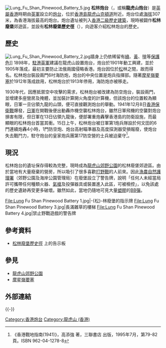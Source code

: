 {{noteTA
|T=松林炮台
|1=松林
}}
{{coord|22|16|41|N|114|08|09|E|type:landmark|display=title}}
[[File:Lung_Fu_Shan_Pinewood_Battery_5.jpg|thumb]]
'''松林炮台'''（{{lang-en|Pinewood Battery}}，或稱'''龍虎山炮台'''）是[[英屬香港|英屬香港]]時期由[[英軍|英軍]]設立的[[炮台|炮台]]，位於[[香港島|香港島]][[龍虎山_(香港)|龍虎山]][[克頓道|克頓道]]附近。炮台位處[[海拔|海拔]]307米，為香港海拔最高的炮台。炮台遺址被列入[[香港二級歷史建築|香港二級歷史建築]]，現時被闢作'''松林廢堡'''郊遊區，並設有'''松林廢堡歷史徑'''（{{lang|en|Pinewood Battery Heritage Trail}}），向遊客介紹松林炮台的歷史。

== 歷史 ==
[[File:Lung_Fu_Shan_Pinewood_Battery_2.jpg|thumb]]牆身上仍依稀留有[[綠色|綠]]、[[黄色|黃]]、[[褐色|啡]]等[[保護色|保護色]]]]
1898年，[[駐港英軍|駐港英軍]]建議在龍虎山設置炮台，炮台於1901年動工興建，並於1905年落成，最初主要防止法俄兩國侵略香港。炮台因位於[[松|松]]林之間，故而得名。松林炮台裝設兩門6吋海防炮，炮台的中央位置是炮兵指揮部。隨著[[摩星嶺要塞|摩星嶺要塞]]於1912年落成啟用，松林炮台於1913年停用，海防炮亦被移走。

1930年代，因應抵禦空中攻擊的需求，松林炮台被改建為防空炮台，裝設兩門{{tsl|en|QF 3-inch 20 cwt|3吋高射炮}}，並增建多座營房及掩體，並加裝計算開火角度的計算機，但該炮台的位置較為顯眼，日軍一旦佔領九龍的山頭，便可直接觀測炮台的舉動。1941年12月8日[[香港保衛戰|香港保衛戰]]爆發，[[日軍|日軍]]在開戰後便出動轟炸機空襲松林炮台，雖然日軍飛機的空襲對炮台損害有限，但日軍在13日佔領九龍後，便部署重炮轟擊香港島的防衛設施，而最顯眼的松林炮台首當其衝。15日上午，松林炮台被日軍第1炮兵隊設於何文田的6門{{tsl|jp|四年式十五糎榴弾砲|四年式150毫米榴彈炮}}連續炮轟4小時，1門防空炮、炮台高射瞄準器及高度探測器受損報廢，使炮台失去戰鬥力，駐守炮台的皇家炮兵團第17防空營的士兵被迫棄守<ref>《香港戰地指南(1941)》，高添強 著，三聯書店 出版，1995年7月，第79-82頁。ISBN 962-04-1278-8</ref>。

== 現況 ==
松林炮台的遺址保存得較為完整，現時成為[[龍虎山郊野公園|龍虎山郊野公園]]的松林廢堡郊遊區。由於當地有大量廢棄的營房，所以吸引了很多喜歡[[战争游戏|打野戰]]的人前來。因此[[漁農自然護理署|漁農自然護理署]]（郊野公園及海岸公園管理局）在廢堡設立了警告牌，說明「任何人未經當局許可攜帶任何種類火器、[[氣槍|氣槍]]及投彈器具或裝置進入此區，可被檢控」，以免該處的歷史遺跡再受更多破壞。雖然如此，當地仍隨地可見大量[[塑膠|塑膠]]的[[BB彈|BB彈]]。

<gallery>
File:Lung Fu Shan Pinewood Battery 1.jpg|-{松}-林廢堡的指示牌
File:Lung Fu Shan Pinewood Battery 3.jpg|長滿雜草的樓梯
File:Lung Fu Shan Pinewood Battery 4.jpg|禁止野戰遊戲的警告牌
</gallery>

== 參考資料 ==
{{reflist}}
*[http://www.afcd.gov.hk/tc_chi/country/cou_wha/cou_wha_heriatage.html 松林廢堡歷史徑] {{Wayback|url=http://www.afcd.gov.hk/tc_chi/country/cou_wha/cou_wha_heriatage.html |date=20191203113452 }}上的告示板

== 參見 ==
*[[龍虎山郊野公園|龍虎山郊野公園]]
*[[摩星嶺要塞|摩星嶺要塞]]

== 外部連結 ==
{{Commonscat-inline|Pinewood Battery}}

{{-}}
{{香港二級歷史建築}}

[[Category:香港炮台|Category:香港炮台]]
[[Category:龍虎山_(香港)|Category:龍虎山 (香港)]]